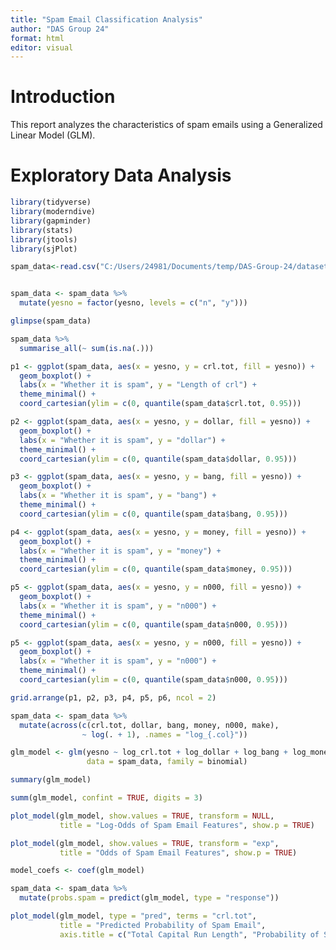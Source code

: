 ```yaml
---
title: "Spam Email Classification Analysis"
author: "DAS Group 24"
format: html
editor: visual
---
```


# Introduction

This report analyzes the characteristics of spam emails using a Generalized Linear Model (GLM).

# Exploratory Data Analysis

```r
library(tidyverse)    
library(moderndive)   
library(gapminder)    
library(stats)        
library(jtools)       
library(sjPlot)       
```

```r
spam_data<-read.csv("C:/Users/24981/Documents/temp/DAS-Group-24/dataset24.csv")


spam_data <- spam_data %>%
  mutate(yesno = factor(yesno, levels = c("n", "y")))

glimpse(spam_data)

spam_data %>%
  summarise_all(~ sum(is.na(.)))

p1 <- ggplot(spam_data, aes(x = yesno, y = crl.tot, fill = yesno)) + 
  geom_boxplot() + 
  labs(x = "Whether it is spam", y = "Length of crl") +
  theme_minimal() +
  coord_cartesian(ylim = c(0, quantile(spam_data$crl.tot, 0.95)))

p2 <- ggplot(spam_data, aes(x = yesno, y = dollar, fill = yesno)) + 
  geom_boxplot() + 
  labs(x = "Whether it is spam", y = "dollar") +
  theme_minimal() +
  coord_cartesian(ylim = c(0, quantile(spam_data$dollar, 0.95)))

p3 <- ggplot(spam_data, aes(x = yesno, y = bang, fill = yesno)) + 
  geom_boxplot() + 
  labs(x = "Whether it is spam", y = "bang") +
  theme_minimal() +
  coord_cartesian(ylim = c(0, quantile(spam_data$bang, 0.95)))

p4 <- ggplot(spam_data, aes(x = yesno, y = money, fill = yesno)) + 
  geom_boxplot() + 
  labs(x = "Whether it is spam", y = "money") +
  theme_minimal() +
  coord_cartesian(ylim = c(0, quantile(spam_data$money, 0.95)))

p5 <- ggplot(spam_data, aes(x = yesno, y = n000, fill = yesno)) + 
  geom_boxplot() + 
  labs(x = "Whether it is spam", y = "n000") +
  theme_minimal() +
  coord_cartesian(ylim = c(0, quantile(spam_data$n000, 0.95)))

p5 <- ggplot(spam_data, aes(x = yesno, y = n000, fill = yesno)) + 
  geom_boxplot() + 
  labs(x = "Whether it is spam", y = "n000") +
  theme_minimal() +
  coord_cartesian(ylim = c(0, quantile(spam_data$n000, 0.95)))

grid.arrange(p1, p2, p3, p4, p5, p6, ncol = 2)

spam_data <- spam_data %>%
  mutate(across(c(crl.tot, dollar, bang, money, n000, make), 
                ~ log(. + 1), .names = "log_{.col}"))

glm_model <- glm(yesno ~ log_crl.tot + log_dollar + log_bang + log_money + log_n000 + log_make, 
                 data = spam_data, family = binomial)

summary(glm_model)

summ(glm_model, confint = TRUE, digits = 3)

plot_model(glm_model, show.values = TRUE, transform = NULL,
           title = "Log-Odds of Spam Email Features", show.p = TRUE)

plot_model(glm_model, show.values = TRUE, transform = "exp",
           title = "Odds of Spam Email Features", show.p = TRUE)

model_coefs <- coef(glm_model)

spam_data <- spam_data %>%
  mutate(probs.spam = predict(glm_model, type = "response"))

plot_model(glm_model, type = "pred", terms = "crl.tot",
           title = "Predicted Probability of Spam Email",
           axis.title = c("Total Capital Run Length", "Probability of Spam Email"))
```
